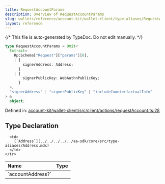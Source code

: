 ```yaml
---
title: RequestAccountParams
description: Overview of RequestAccountParams
slug: wallets/reference/account-kit/wallet-client/type-aliases/RequestAccountParams
layout: reference
---
```


{/* This file is auto-generated by TypeDoc. Do not edit manually. */}

```ts
type RequestAccountParams = Omit<
  Extract<
    RpcSchema["Request"]["params"][0],
    | {
        signerAddress: Address;
      }
    | {
        signerPublicKey: WebAuthnPublicKey;
      }
  >,
  "signerAddress" | "signerPublicKey" | "includeCounterfactualInfo"
> &
  object;
```

Defined in: [account-kit/wallet-client/src/client/actions/requestAccount.ts:28](https://github.com/alchemyplatform/aa-sdk/blob/17aad1f572375d42a06c7e3238078a88a435d459/account-kit/wallet-client/src/client/actions/requestAccount.ts#L28)

## Type Declaration

<table>
  <thead>
    <tr>
      <th align="left">Name</th>
      <th align="left">Type</th>
    </tr>
  </thead>

  <tbody>
    <tr>
      <td>
        `accountAddress?`
      </td>

      <td>
        [`Address`](../../../../../aa-sdk/core/src/type-aliases/Address.mdx)
      </td>
    </tr>

  </tbody>
</table>
